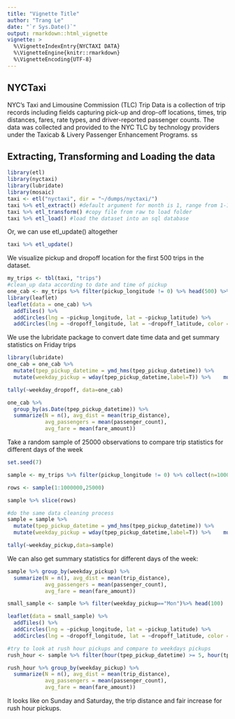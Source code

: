 ```yaml
---
title: "Vignette Title"
author: "Trang Le"
date: "`r Sys.Date()`"
output: rmarkdown::html_vignette
vignette: >
  %\VignetteIndexEntry{NYCTAXI DATA}
  %\VignetteEngine{knitr::rmarkdown}
  %\VignetteEncoding{UTF-8}
---
```


## NYCTaxi

NYC's Taxi and Limousine Commission (TLC) Trip Data is a collection of trip records including fields capturing pick-up and drop-off locations, times, trip distances, fares, rate types, and driver-reported passenger counts. The data was collected and provided to the NYC TLC by technology providers under the Taxicab & Livery Passenger Enhancement Programs. 
ss

## Extracting, Transforming and Loading the data
```r
library(etl)
library(nyctaxi)
library(lubridate)
library(mosaic)
taxi <- etl("nyctaxi", dir = "~/dumps/nyctaxi/")
taxi %>% etl_extract() #default argument for month is 1, range from 1-12
taxi %>% etl_transform() #copy file from raw to load folder
taxi %>% etl_load() #load the dataset into an sql database
```
Or, we can use etl_update() altogether
```r
taxi %>% etl_update()
```

We visualize pickup and dropoff location for the first 500 trips in the dataset. 

```r
my_trips <- tbl(taxi, "trips")
#clean_up data according to date and time of pickup
one_cab <- my_trips %>% filter(pickup_longitude != 0) %>% head(500) %>% collect() 
library(leaflet)
leaflet(data = one_cab) %>% 
  addTiles() %>% 
  addCircles(lng = ~pickup_longitude, lat = ~pickup_latitude) %>% 
  addCircles(lng = ~dropoff_longitude, lat = ~dropoff_latitude, color = "green")
```


We use the lubridate package to convert date time data and get summary statistics on Friday trips
```r
library(lubridate)
one_cab = one_cab %>% 
  mutate(tpep_pickup_datetime = ymd_hms(tpep_pickup_datetime)) %>%     mutate(tpep_dropoff_datetime = ymd_hms(tpep_dropoff_datetime)) %>% 
  mutate(weekday_pickup = wday(tpep_pickup_datetime,label=T)) %>%    mutate(weekday_dropoff=wday(tpep_dropoff_datetime,label=T))

tally(~weekday_dropoff, data=one_cab)

one_cab %>% 
  group_by(as.Date(tpep_pickup_datetime)) %>%
  summarize(N = n(), avg_dist = mean(trip_distance), 
            avg_passengers = mean(passenger_count), 
            avg_fare = mean(fare_amount))
```

Take a random sample of 25000 observations to compare trip statistics for different days of the week
```r
set.seed(7)

sample <- my_trips %>% filter(pickup_longitude != 0) %>% collect(n=1000000)

rows <- sample(1:1000000,25000)

sample %>% slice(rows)

#do the same data cleaning process
sample = sample %>% 
  mutate(tpep_pickup_datetime = ymd_hms(tpep_pickup_datetime)) %>%     mutate(tpep_dropoff_datetime = ymd_hms(tpep_dropoff_datetime)) %>% 
  mutate(weekday_pickup = wday(tpep_pickup_datetime,label=T)) %>%    mutate(weekday_dropoff=wday(tpep_dropoff_datetime,label=T))

tally(~weekday_pickup,data=sample)
```

We can also get summary statistics for different days of the week:
```r
sample %>% group_by(weekday_pickup) %>% 
  summarize(N = n(), avg_dist = mean(trip_distance), 
            avg_passengers = mean(passenger_count), 
            avg_fare = mean(fare_amount)) 

small_sample <- sample %>% filter(weekday_pickup=="Mon")%>% head(100) 

leaflet(data = small_sample) %>% 
  addTiles() %>% 
  addCircles(lng = ~pickup_longitude, lat = ~pickup_latitude) %>% 
  addCircles(lng = ~dropoff_longitude, lat = ~dropoff_latitude, color = "green")
```

```r
#try to look at rush hour pickups and compare to weekdays pickups
rush_hour <- sample %>% filter(hour(tpep_pickup_datetime) >= 5, hour(tpep_pickup_datetime) < 7)

rush_hour %>% group_by(weekday_pickup) %>% 
  summarize(N = n(), avg_dist = mean(trip_distance), 
            avg_passengers = mean(passenger_count), 
            avg_fare = mean(fare_amount)) 
```
It looks like on Sunday and Saturday, the trip distance and fair increase for rush hour pickups. 

